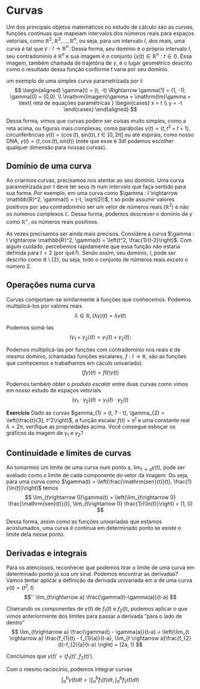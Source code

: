 # Curvas

Um dos principais objetos matemáticos no estudo de cálculo são as *curvas*, funções contínuas que mapeiam intervalos dos
números reais para espaços vetoriais, como $\mathbb{R}^2, \mathbb{R}^3,\ldots,\mathbb{R}^n$, ou seja, para um intervalo 
$I$, dos reais, uma curva é tal que $\gamma : I \rightarrow \mathbb{R}^n$. Dessa forma, seu domínio é o próprio intervalo
$I$, seu contradomínio é $\mathbb{R}^n$ e sua imagem é o conjunto $\{\gamma(t) \in \mathbb{R}^n : t \in I\}$. Essa imagem,
também chamada de trajetória de $\gamma$, é o lugar geométrico descrito como o resultado dessa função conforme t varia por
seu domínio.

um exemplo de uma simples curva parametrizada por $t$:
$$
\begin{aligned}
    \gamma(t) = (t, -t) \Rightarrow \gamma(1) = (1, -1); \gamma(0) = (0,0). \\ 
    \mathrm{Imagem}\gamma = \mathrm{Im}\gamma =
    \text{ reta de equações paramétricas } 
    \begin{cases}
        x = t \\
        y = -t
    \end{cases}
\end{aligned}
$$

Dessa forma, vimos que curvas podem ser coisas muito simples, como a reta acima, ou figuras mais complexas, como parábolas
$\gamma(t) = (t, t^2 + t + 1)$, circunferências $\gamma(t) = (\cos(t),\mathrm{sin}(t)), t \in [0, 2\pi]$ ou até espirais, 
como nosso DNA, $\gamma(t) = (t, \cos(t), \mathrm{sin}(t))$ (note que esse é 3d! podemos escolher qualquer dimensão para
nossas curvas).

## Domínio de uma curva

Ao criarmos curvas, precisamos nos atentar ao seu domínio. Uma curva parametrizada por $t$ deve ter seus $t$s num intervalo
que faça sentido para sua forma. Por exemplo, em uma curva como $\gamma : I \rightarrow \mathbb{R}^2, \gamma(t) = (-t, \sqrt(2))$,
t só pode assumir valores positivos por seu contradomínio ser um vetor de números reais ($\mathbb{R}^2$) e não os números
complexos $\mathbb{C}$. Dessa forma, podemos descrever o domínio de $\gamma$ como $\mathbb{R}^{+}$, os números reais positivos.

As vezes precisamos ser ainda mais precisos. Considere a curva 
$\gamma : I \rightarrow \mathbb{R}^2, \gamma(t) = \left(t^2, \frac{1}{t-2}\right)$. Com algum cuidado, percebemos
rapidamente que essa função não estaria definida para $t = 2$ (por quê?). Sendo assim, seu domínio, $I$, pode ser descrito
como $\mathbb{R} \setminus \{2\}$, ou seja, todo o conjunto de números reais *exceto* o número 2.

## Operações numa curva

Curvas comportam-se similarmente à funções que conhecemos. Podemos multiplicá-los por valores reais
$$
\lambda \in \mathbb{R}, (\lambda\gamma)(t) = \lambda\gamma(t)
$$

Podemos somá-las
$$
(\gamma_{1} + \gamma_{2})(t) = \gamma_{1}(t) + \gamma_{2}(t); 
$$

Podemos multiplicá-las por funções com contradomínio nos reais e de mesmo domínio, (chamadas funções escalares, $f : I \rightarrow \mathbb{R}$,
são as funções que conhecemos e trabalhamos em cáculo univariado).
$$
(f\gamma)(t) = f(t)\gamma(t)
$$

Podemos também obter o *produto escalar* entre duas curvas como vimos em nosso estudo de espaços vetoriais
$$
(\gamma_{1} \cdot \gamma_{2})(t) = \gamma_{1}(t) \cdot \gamma_{2}(t)
$$

**Exercício** Dado as curvas $gamma_{1} = (t, 7 - t), \gamma_{2} = \left(\frac{t}{3}, t^2\right)$, a função escalar $f(t) = \mathrm{e}^t$
e uma constante real $\lambda = 2\pi$, verifique as propriedades acima. Você consegue esboçar os gráficos da imagem de $\gamma_{1}$
e $\gamma_{2}$?

## Continuidade e limites de curvas

Ao tomarmos um limite de uma curva num ponto a, $\lim_{t\rightarrow a} \gamma(t)$, pode ser avaliado como o limite de cada
componente do vetor da imagem. Ou seja, para uma curva como $\gamma(t) = \left(\frac{\mathrm{sen}(t)}{t}, \frac{1}{\ln{t}}\right)$
temos 
$$
\lim_{t\rightarrow 0}\gamma(t) = \left(\lim_{t\rightarrow 0} \frac{\mathrm{sen}(t)}{t}, 
\lim_{t\rightarrow 0} \frac{1}{\ln{t}}\right)  = (1, 0)
$$

Dessa forma, assim como as funções univariadas que estamos acostumados, uma curva é contínua em determinado ponto se existe
o limite dela nesse ponto.

## Derivadas e integrais
Para os atenciosos, reconhecer que podemos tirar o limite de uma curva em determinado ponto já soa um sinal.
Podemos encontrar as derivadas? Vamos tentar aplicar a definição da derivada univariada em a de uma curva $\gamma(t) = (t^2, t)$
$$''
\lim_{t\rightarrow a} \frac{\gamma(t)-\gamma(a)}{t-a}
$$

Chamando os componentes de $\gamma(t)$ de $f_{1}(t)$ e $f_{2}(t)$, podemos aplicar o que vimos anteriormente dos limites
para passar a derivada "para o lado de dentro"
$$
\lim_{t\rightarrow a} \frac{\gamma(t) - \gamma(a)}{t-a} = \left(\lim_{t \rightarrow a} \frac{f_{1}(t) - f_{1}(a)}{t-a},
\lim_{t \rightarrow a}\frac{f_{2}(t)-f_{2}(a}{t-a} \right) = (2a, 1)
$$

Concluímos que $\gamma(t)' = (f_{1}(t)', f_{2}(t)')$.

Com o mesmo raciocínio, podemos integrar curvas
$$
\int_{a}^{b} \gamma(t)dt = \left(\int_{a}^{b} f_{1}(t)dt, \int_{a}^{b}f_{2}(t)dt\right)
$$
